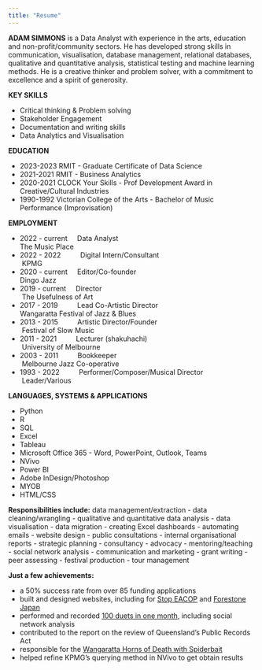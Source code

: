 ```yaml
---
title: "Resume"
---
```


**ADAM SIMMONS** is a Data Analyst with experience in the arts, education and non-profit/community sectors. He has developed strong skills in communication, visualisation, database management, relational databases, qualitative and quantitative analysis, statistical testing and machine learning methods. He is a creative thinker and problem solver, with a commitment to excellence and a spirit of generosity.

**KEY SKILLS**

- Critical thinking & Problem solving
- Stakeholder Engagement
- Documentation and writing skills
- Data Analytics and Visualisation

**EDUCATION**  

- 2023-2023  RMIT - Graduate Certificate of Data Science
- 2021-2021  RMIT - Business Analytics
- 2020-2021  CLOCK Your Skills - Prof Development Award in Creative/Cultural Industries
- 1990-1992  Victorian College of the Arts - Bachelor of Music Performance (Improvisation)	

**EMPLOYMENT**  

- 2022 - current &nbsp; &nbsp;                  Data Analyst&nbsp; &nbsp; &nbsp; &nbsp; &nbsp; &nbsp; &nbsp; &nbsp; &nbsp; &nbsp; &nbsp; &nbsp; &nbsp; &nbsp; &nbsp; &nbsp; &nbsp; &nbsp; &nbsp; &nbsp; &nbsp; &nbsp; &nbsp; &nbsp; &nbsp; &nbsp; &nbsp; &nbsp; &nbsp; &nbsp; &nbsp; &nbsp; &nbsp; The Music Place
- 2022 - 2022&nbsp; &nbsp; &nbsp; &nbsp; &nbsp; Digital Intern/Consultant&nbsp; &nbsp; &nbsp; &nbsp; &nbsp; &nbsp; &nbsp; &nbsp; &nbsp; &nbsp; &nbsp; &nbsp; &nbsp; &nbsp; &nbsp; &nbsp; &nbsp; &nbsp; &nbsp; &nbsp; &nbsp;KPMG
- 2020 - current &nbsp; &nbsp;                  Editor/Co-founder&nbsp; &nbsp; &nbsp; &nbsp; &nbsp; &nbsp; &nbsp; &nbsp; &nbsp; &nbsp; &nbsp; &nbsp; &nbsp; &nbsp; &nbsp; &nbsp; &nbsp; &nbsp; &nbsp; &nbsp; &nbsp; &nbsp; &nbsp; &nbsp; &nbsp; &nbsp; &nbsp; Dingo Jazz 
- 2019 - current &nbsp; &nbsp;                  Director&nbsp; &nbsp; &nbsp; &nbsp; &nbsp; &nbsp; &nbsp; &nbsp; &nbsp; &nbsp; &nbsp; &nbsp; &nbsp; &nbsp; &nbsp; &nbsp; &nbsp; &nbsp; &nbsp; &nbsp; &nbsp; &nbsp; &nbsp; &nbsp; &nbsp; &nbsp; &nbsp; &nbsp; &nbsp; &nbsp; &nbsp; &nbsp; &nbsp; &nbsp; &nbsp; &nbsp; &nbsp; &nbsp;The Usefulness of Art 
- 2017 - 2019&nbsp; &nbsp; &nbsp; &nbsp; &nbsp; Lead Co-Artistic Director&nbsp; &nbsp; &nbsp; &nbsp; &nbsp; &nbsp; &nbsp; &nbsp; &nbsp; &nbsp; &nbsp; &nbsp; &nbsp; &nbsp; &nbsp; &nbsp; &nbsp; &nbsp; &nbsp; &nbsp; &nbsp; Wangaratta Festival of Jazz & Blues
- 2013 - 2015&nbsp; &nbsp; &nbsp; &nbsp; &nbsp; Artistic Director/Founder&nbsp; &nbsp; &nbsp; &nbsp; &nbsp; &nbsp; &nbsp; &nbsp; &nbsp; &nbsp; &nbsp; &nbsp; &nbsp; &nbsp; &nbsp; &nbsp; &nbsp; &nbsp; &nbsp; &nbsp; &nbsp;Festival of Slow Music
- 2011 - 2021&nbsp; &nbsp; &nbsp; &nbsp; &nbsp; Lecturer (shakuhachi)&nbsp; &nbsp; &nbsp; &nbsp; &nbsp; &nbsp; &nbsp; &nbsp; &nbsp; &nbsp; &nbsp; &nbsp; &nbsp; &nbsp; &nbsp; &nbsp; &nbsp; &nbsp; &nbsp; &nbsp; &nbsp; &nbsp; &nbsp; &nbsp;University of Melbourne 
- 2003 - 2011&nbsp; &nbsp; &nbsp; &nbsp; &nbsp; Bookkeeper&nbsp; &nbsp; &nbsp; &nbsp; &nbsp; &nbsp; &nbsp; &nbsp; &nbsp; &nbsp; &nbsp; &nbsp; &nbsp; &nbsp; &nbsp; &nbsp; &nbsp; &nbsp; &nbsp; &nbsp; &nbsp; &nbsp; &nbsp; &nbsp; &nbsp; &nbsp; &nbsp; &nbsp; &nbsp; &nbsp; &nbsp; &nbsp; &nbsp; &nbsp;Melbourne Jazz Co-operative 
- 1993 - 2022&nbsp; &nbsp; &nbsp; &nbsp; &nbsp; Performer/Composer/Musical Director&nbsp; &nbsp; &nbsp; &nbsp; &nbsp; &nbsp; &nbsp;Leader/Various

**LANGUAGES, SYSTEMS & APPLICATIONS**  

- Python
- R 
- SQL
- Excel
- Tableau
- Microsoft Office 365 - Word, PowerPoint, Outlook, Teams
- NVivo
- Power BI
- Adobe InDesign/Photoshop
- MYOB
- HTML/CSS 

**Responsibilities include:**
  data management/extraction
- data cleaning/wrangling
- qualitative and quantitative data analysis
- data visualisation
- data migration
- creating Excel dashboards
- automating emails
- website design
- public consultations
- internal organisational reports
- strategic planning
- consultancy
- advocacy
- mentoring/teaching 
- social network analysis
- communication and marketing
- grant writing
- peer assessing
- festival production
- tour management 

**Just a few achievements:**

- a 50% success rate from over 85 funding applications
- built and designed websites, including for [Stop EACOP](https://www.stopeacop.net){target="_blank"} and [Forestone Japan](https://www.forestone.com.au){target="_blank}
- performed and recorded [100 duets in one month](https://www.100251.com.au){target="_blank"}, including social network analysis
- contributed to the report on the review of Queensland's Public Records Act
- responsible for the [Wangaratta Horns of Death with Spiderbait](https://fb.watch/lv-oPf-qyM/){target="_blank}
- helped refine KPMG's querying method in NVivo to get obtain results


